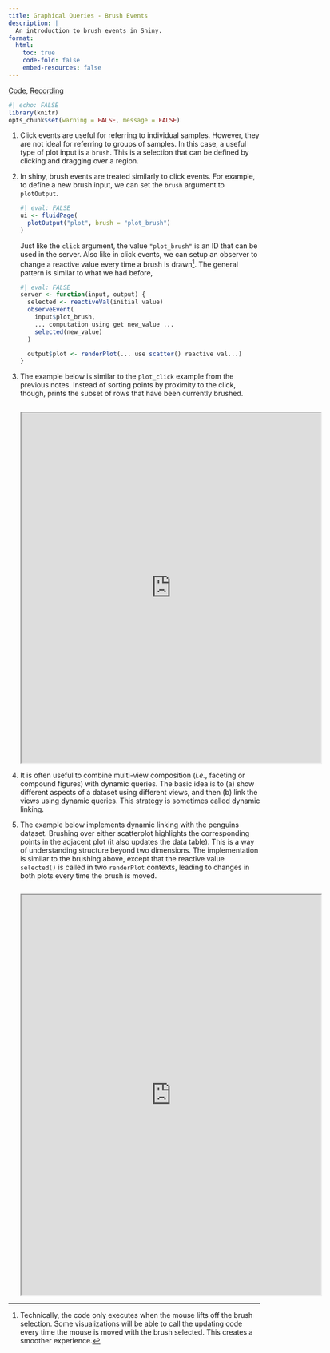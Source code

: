 ```yaml
---
title: Graphical Queries - Brush Events
description: |
  An introduction to brush events in Shiny.
format:
  html:
    toc: true
    code-fold: false
    embed-resources: false
---
```




[Code](https://github.com/krisrs1128/stat436_s24/blob/main/notes/2024-12-27-week05-02.Rmd), [Recording](https://mediaspace.wisc.edu/media/Week%203%20-%202%3A%20Graphical%20Queries%20-%20Brush%20Events/1_y2dyjzbd)

```r
#| echo: FALSE
library(knitr)
opts_chunk$set(warning = FALSE, message = FALSE)
```

1. Click events are useful for referring to individual samples. However, they
are not ideal for referring to groups of samples. In this case, a useful type of
plot input is a `brush`. This is a selection that can be defined by clicking and
dragging over a region.

1. In shiny, brush events are treated similarly to click events. For example, to
define a new brush input, we can set the `brush` argument to `plotOutput`.

    ```r
#| eval: FALSE
    ui <- fluidPage(
      plotOutput("plot", brush = "plot_brush")
    )
    ```
  
    Just like the `click` argument, the value `"plot_brush"` is an ID that can be
    used in the server. Also like in click events, we can setup an observer to
    change a reactive value every time a brush is drawn^[Technically, the code
    only executes when the mouse lifts off the brush selection. Some
    visualizations will be able to call the updating code every time the mouse is
    moved with the brush selected. This creates a smoother experience.]. The
    general pattern is similar to what we had before,
      
    ```r
#| eval: FALSE
    server <- function(input, output) {
      selected <- reactiveVal(initial value)
      observeEvent(
        input$plot_brush,
        ... computation using get new_value ...
        selected(new_value)
      )
      
      output$plot <- renderPlot(... use scatter() reactive val...)
    }
    ```
    
1. The example below is similar to the `plot_click` example from the previous
notes. Instead of sorting points by proximity to the click, though, prints the
subset of rows that have been currently brushed.

    ```r
    ```
    
    <iframe src="https://connect.doit.wisc.edu/content/8dec3e79-e060-452b-8b80-1a3d2834acfb/" allowfullscreen="" data-external="1" height=700 width=600></iframe>

1. It is often useful to combine multi-view composition (_i.e._, faceting or
compound figures) with dynamic queries. The basic idea is to (a) show different
aspects of a dataset using different views, and then (b) link the views using
dynamic queries. This strategy is sometimes called dynamic linking.

1. The example below implements dynamic linking with the penguins dataset.
Brushing over either scatterplot highlights the corresponding points in the
adjacent plot (it also updates the data table). This is a way of understanding
structure beyond two dimensions. The implementation is similar to the brushing
above, except that the reactive value `selected()` is called in two `renderPlot`
contexts, leading to changes in both plots every time the brush is moved.

    ```r
    ```
    
    <iframe src="https://connect.doit.wisc.edu/content/f8d86e79-f2f6-41ed-807a-2d5ad61052ea/" allowfullscreen="" data-external="1" height=800 width=600></iframe>
    
